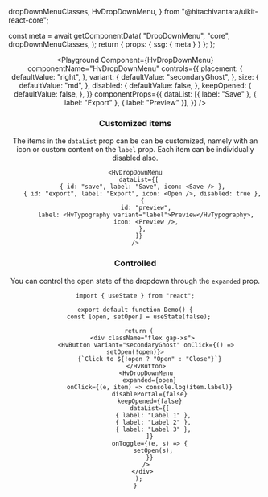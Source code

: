   dropDownMenuClasses,
  HvDropDownMenu,
} from "@hitachivantara/uikit-react-core";



  const meta = await getComponentData(
    "DropDownMenu",
    "core",
    dropDownMenuClasses,
  );
  return { props: { ssg: { meta } } };
};

<Header />

<Playground
  Component={HvDropDownMenu}
  componentName="HvDropDownMenu"
  controls={{
    placement: {
      defaultValue: "right",
    },
    variant: {
      defaultValue: "secondaryGhost",
    },
    size: {
      defaultValue: "md",
    },
    disabled: {
      defaultValue: false,
    },
    keepOpened: {
      defaultValue: false,
    },
  }}
  componentProps={{
    dataList: [{ label: "Save" }, { label: "Export" }, { label: "Preview" }],
  }}
/>

### Customized items

The items in the `dataList` prop can be can be customized, namely with an icon or custom content on the `label` prop. Each item can be individually disabled also.

```tsx live
<HvDropDownMenu
  dataList={[
    { id: "save", label: "Save", icon: <Save /> },
    { id: "export", label: "Export", icon: <Open />, disabled: true },
    {
      id: "preview",
      label: <HvTypography variant="label">Preview</HvTypography>,
      icon: <Preview />,
    },
  ]}
/>
```

### Controlled

You can control the open state of the dropdown through the `expanded` prop.

```tsx live
import { useState } from "react";

export default function Demo() {
  const [open, setOpen] = useState(false);

  return (
    <div className="flex gap-xs">
      <HvButton variant="secondaryGhost" onClick={() => setOpen(!open)}>
        {`Click to ${!open ? "Open" : "Close"}`}
      </HvButton>
      <HvDropDownMenu
        expanded={open}
        onClick={(e, item) => console.log(item.label)}
        disablePortal={false}
        keepOpened={false}
        dataList={[
          { label: "Label 1" },
          { label: "Label 2" },
          { label: "Label 3" },
        ]}
        onToggle={(e, s) => {
          setOpen(s);
        }}
      />
    </div>
  );
}
```
